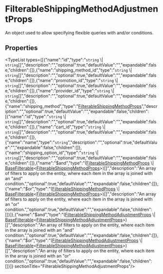 
# FilterableShippingMethodAdjustmentProps

An object used to allow specifying flexible queries with and/or conditions.

## Properties

<TypeList types={[{"name":"id","type":"`string` \\| `string`[]","description":"","optional":true,"defaultValue":"","expandable":false,"children":[]},{"name":"shipping_method_id","type":"`string` \\| `string`[]","description":"","optional":true,"defaultValue":"","expandable":false,"children":[]},{"name":"promotion_id","type":"`string` \\| `string`[]","description":"","optional":true,"defaultValue":"","expandable":false,"children":[]},{"name":"provider_id","type":"`string` \\| `string`[]","description":"","optional":true,"defaultValue":"","expandable":false,"children":[]},{"name":"shipping_method","type":"[FilterableShippingMethodProps](types.CartTypes.FilterableShippingMethodProps.mdx)","description":"","optional":true,"defaultValue":"","expandable":false,"children":[{"name":"id","type":"`string` \\| `string`[]","description":"","optional":true,"defaultValue":"","expandable":false,"children":[]},{"name":"cart_id","type":"`string` \\| `string`[]","description":"","optional":true,"defaultValue":"","expandable":false,"children":[]},{"name":"name","type":"`string`","description":"","optional":true,"defaultValue":"","expandable":false,"children":[]},{"name":"shipping_option_id","type":"`string` \\| `string`[]","description":"","optional":true,"defaultValue":"","expandable":false,"children":[]},{"name":"$and","type":"([FilterableShippingMethodProps](types.CartTypes.FilterableShippingMethodProps.mdx) \\| [BaseFilterable](../../DAL/interfaces/types.DAL.BaseFilterable.mdx)&#60;[FilterableShippingMethodProps](types.CartTypes.FilterableShippingMethodProps.mdx)&#62;)[]","description":"An array of filters to apply on the entity, where each item in the array is joined with an \"and\" condition.","optional":true,"defaultValue":"","expandable":false,"children":[]},{"name":"$or","type":"([FilterableShippingMethodProps](types.CartTypes.FilterableShippingMethodProps.mdx) \\| [BaseFilterable](../../DAL/interfaces/types.DAL.BaseFilterable.mdx)&#60;[FilterableShippingMethodProps](types.CartTypes.FilterableShippingMethodProps.mdx)&#62;)[]","description":"An array of filters to apply on the entity, where each item in the array is joined with an \"or\" condition.","optional":true,"defaultValue":"","expandable":false,"children":[]}]},{"name":"$and","type":"([FilterableShippingMethodAdjustmentProps](types.CartTypes.FilterableShippingMethodAdjustmentProps.mdx) \\| [BaseFilterable](../../DAL/interfaces/types.DAL.BaseFilterable.mdx)&#60;[FilterableShippingMethodAdjustmentProps](types.CartTypes.FilterableShippingMethodAdjustmentProps.mdx)&#62;)[]","description":"An array of filters to apply on the entity, where each item in the array is joined with an \"and\" condition.","optional":true,"defaultValue":"","expandable":false,"children":[]},{"name":"$or","type":"([FilterableShippingMethodAdjustmentProps](types.CartTypes.FilterableShippingMethodAdjustmentProps.mdx) \\| [BaseFilterable](../../DAL/interfaces/types.DAL.BaseFilterable.mdx)&#60;[FilterableShippingMethodAdjustmentProps](types.CartTypes.FilterableShippingMethodAdjustmentProps.mdx)&#62;)[]","description":"An array of filters to apply on the entity, where each item in the array is joined with an \"or\" condition.","optional":true,"defaultValue":"","expandable":false,"children":[]}]}  sectionTitle="FilterableShippingMethodAdjustmentProps"/>

